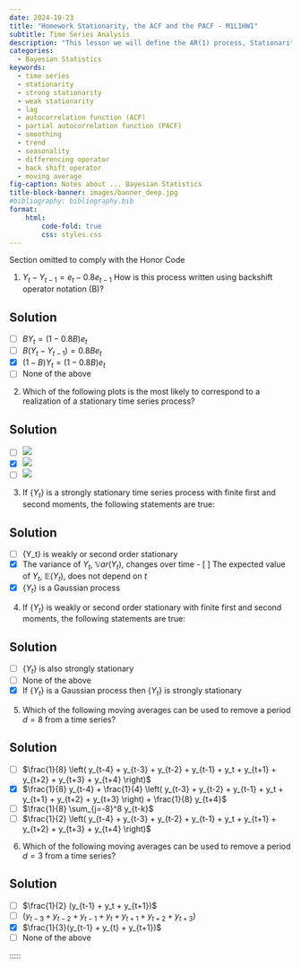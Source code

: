 ```yaml
---
date: 2024-10-23
title: "Homework Stationarity, the ACF and the PACF - M1L1HW1"
subtitle: Time Series Analysis
description: "This lesson we will define the AR(1) process, Stationarity, ACF, PACF, differencing, smoothing"
categories:
  - Bayesian Statistics
keywords: 
  - time series
  - stationarity
  - strong stationarity
  - weak stationarity
  - lag
  - autocorrelation function (ACF)
  - partial autocorrelation function (PACF)
  - smoothing
  - trend
  - seasonality
  - differencing operator
  - back shift operator
  - moving average
fig-caption: Notes about ... Bayesian Statistics
title-block-banner: images/banner_deep.jpg
#bibliography: bibliography.bib
format: 
    html: 
        code-fold: true
        css: styles.css
---
```




<!-- TODO

- [x] create the quiz
- [x] surround solutions in a ::: {.solution}
- [ ] convert quiz to Quizdown format
- [x] Ommit the solution via code in the default profile 
-->

::::: {.content-visible unless-profile="HC"}

::: {.callout-caution}
Section omitted to comply with the Honor Code
:::

:::::

::::: {.content-hidden unless-profile="HC"}

:::::
::: {#exr-1 }
1. $Y_t - Y_{t-1} = e_t - 0.8e_{t-1}$ How is this process written using backshift operator notation (B)?
:::


::: {.callout-tip .solution collapse="true"}
## Solution

- [ ] $B Y_t = (1-0.8B)e_t$
- [ ] $B(Y_{t} - Y_{t-1}) = 0.8Be_t$
- [X] $(1-B)Y_t = (1-0.8B)e_t$
- [ ] None of the above

:::


::: {#exr-2 }
2. Which of the following plots is the most likely to correspond to a realization of a stationary time series process? 
:::


::: {.callout-tip .solution collapse="true"}
## Solution


- [ ] ![](images/ts_plot_a.png)
- [X] ![](images/ts_plot_b.png)
- [ ] ![](images/ts_plot_c.png)

:::

::: {#exr-3 }

3. If $\{Y_t\}$ is a strongly stationary time series process with finite first and second moments, the following statements are true: 

:::

::: {.callout-tip .solution collapse="true"}
## Solution


- [ ] {Y_t} is weakly or second order stationary
- [X] The variance of $Y_t$, $\mathbb{V}ar(Y_t)$, changes over time
​- [ ] The expected value of $Y_t$, $\mathbb{E}(Y_t)$, does not depend on $t$
- [X] $\{Y_t\}$ is a Gaussian process

:::

:::: {#exr-4 }
4. If $\{Y_t\}$ is weakly or second order stationary with finite first and second moments, the following statements are true:
:::

::: {.callout-tip .solution collapse="true"}
## Solution

- [ ] $\{Y_t\}$ is also strongly stationary
- [ ] None of the above 
- [x] If $\{Y_t\}$ is a Gaussian process then $\{Y_t\}$ is strongly stationary

:::

::: {#exr-5 }
5. Which of the following moving averages can be used to remove a period $d=8$ from a time series?
:::

::: {.callout-tip .solution collapse="true"}
## Solution

- [ ] $\frac{1}{8} \left( y_{t-4} + y_{t-3} + y_{t-2} + y_{t-1}  + y_t + y_{t+1} + y_{t+2} + y_{t+3} + y_{t+4} \right)$
- [x] $\frac{1}{8} y_{t-4} + \frac{1}{4} \left( y_{t-3} + y_{t-2} + y_{t-1} + y_t + y_{t+1} + y_{t+2} + y_{t+3} \right) + \frac{1}{8} y_{t+4}$
- [ ] $\frac{1}{8} \sum_{j=-8}^8 y_{t-k}$
- [ ] $\frac{1}{2} \left( y_{t-4} + y_{t-3} + y_{t-2} + y_{t-1}  + y_t + y_{t+1} + y_{t+2} + y_{t+3} + y_{t+4} \right)$
:::


::: {#exr-6 }
6. Which of the following moving averages can be used to remove a period $d=3$ from a time series?

:::

::: {.callout-tip .solution collapse="true"}
## Solution

- [ ] $\frac{1}{2} (y_{t-1} + y_t + y_{t+1})$
- [ ] $(y_{t-3} + y_{t-2} + y_{t-1} + y_t + y_{t+1} + y_{t+2} + y_{t+3})$
- [x] $\frac{1}{3}(y_{t-1} + y_{t} + y_{t+1})$
- [ ] None of the above

:::


:::::